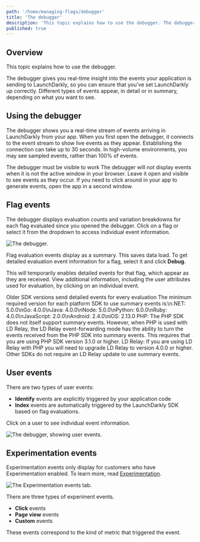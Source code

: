 ```yaml
---
path: '/home/managing-flags/debugger'
title: 'The debugger'
description: 'This topic explains how to use the debugger. The debugger gives you real-time insight into the events your application is sending to LaunchDarkly. Different types of events appear depending on what you want to see.'
published: true
---
```


## Overview

This topic explains how to use the debugger.

The debugger gives you real-time insight into the events your application is sending to LaunchDarkly, so you can ensure that you've set LaunchDarkly up correctly. Different types of events appear, in detail or in summary, depending on what you want to see.

## Using the debugger

The debugger shows you a real-time stream of events arriving in LaunchDarkly from your app. When you first open the debugger, it connects to the event stream to show live events as they appear. Establishing the connection can take up to 30 seconds. In high-volume environments, you may see sampled events, rather than 100% of events.

<Callout intent="info">
  <CalloutTitle>The debugger must be visible to work</CalloutTitle>
  <CalloutDescription>
    The debugger will not display events when it is not the active window in your browser. Leave it open and visible to
    see events as they occur. If you need to click around in your app to generate events, open the app in a second
    window.
  </CalloutDescription>
</Callout>

## Flag events

The debugger displays evaluation counts and variation breakdowns for each flag evaluated since you opened the debugger. Click on a flag or select it from the dropdown to access individual event information.

![The debugger.](../../images/debugger-flag-events.png)

Flag evaluation events display as a summary. This saves data load. To get detailed evaluation event information for a flag, select it and click **Debug**.

This will temporarily enables detailed events for that flag, which appear as they are received. View additional information, including the user attributes used for evaluation, by clicking on an individual event.

<Callout intent="alert">
  <CalloutTitle>Older SDK versions send detailed events for every evaluation</CalloutTitle>
  <CalloutDescription>
    The minimum required version for each platform SDK to use summary events is:\n.NET: 5.0.0\nGo: 4.0.0\nJava:
    4.0.0\nNode: 5.0.0\nPython: 6.0.0\nRuby: 4.0.0\nJavaScript: 2.0.0\nAndroid: 2.4.0\niOS: 2.13.0 PHP: The PHP SDK does
    not itself support summary events. However, when PHP is used with LD Relay, the LD Relay event-forwarding mode has
    the ability to turn the events received from the PHP SDK into summary events. This requires that you are using PHP
    SDK version 3.1.0 or higher. LD Relay: If you are using LD Relay with PHP you will need to upgrade LD Relay to
    version 4.0.0 or higher. Other SDKs do not require an LD Relay update to use summary events.
  </CalloutDescription>
</Callout>

## User events

There are two types of user events:

- **Identify** events are explicitly triggered by your application code
- **Index** events are automatically triggered by the LaunchDarkly SDK based on flag evaluations.

Click on a user to see individual event information.

![The debugger, showing user events.](../../images/debugger-user-events.png)

## Experimentation events

Experimentation events only display for customers who have Experimentation enabled. To learn more, read [Experimentation](/home/experimentation).

![The Experimentation events tab.](../../images/debugger-experimentation-events.png)

There are three types of experiment events.

- **Click** events
- **Page view** events
- **Custom** events

These events correspond to the kind of metric that triggered the event.

